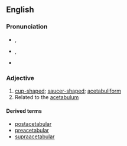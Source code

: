 ==English==

===Pronunciation===
* {{a|RP}} {{enPR|ă'-sĭ-tăbʹyo͝o-lə}}, {{IPA|/ˌæsɪˈtæbjʊlə/|lang=en}}
* {{a|US}} {{enPR|ă'-sĭ-tăbʹyə-lər}}, {{IPA|/ˌæsɪˈtæbjəlɚ/|lang=en}}
* {{audio|En-us-acetabular.ogg|Audio (US)|lang=en}}

===Adjective===
{{en-adj|-}}

# [[cup-shaped]]; [[saucer-shaped]]; [[acetabuliform]]
# Related to the [[acetabulum]]

====Derived terms====
* [[postacetabular]]
* [[preacetabular]]
* [[supraacetabular]]